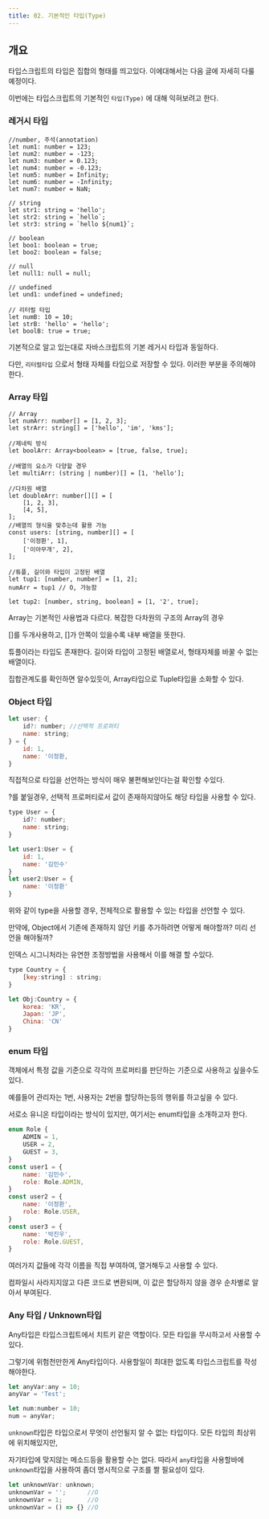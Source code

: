 ```yaml
---
title: 02. 기본적인 타입(Type)
---
```


## 개요

타입스크립트의 타입은 집합의 형태를 띄고있다. 이에대해서는 다음 글에 자세히 다룰 예정이다.

이번에는 타입스크립트의 기본적인 `타입(Type)` 에 대해 익혀보려고 한다.

### 레거시 타입

```tsx
//number, 주석(annotation)
let num1: number = 123;
let num2: number = -123;
let num3: number = 0.123;
let num4: number = -0.123;
let num5: number = Infinity;
let num6: number = -Infinity;
let num7: number = NaN;

// string
let str1: string = 'hello';
let str2: string = `hello`;
let str3: string = `hello ${num1}`;

// boolean
let boo1: boolean = true;
let boo2: boolean = false;

// null
let null1: null = null;

// undefined
let und1: undefined = undefined;

// 리터럴 타입
let numB: 10 = 10;
let strB: 'hello' = 'hello';
let boolB: true = true;
```

기본적으로 알고 있는대로 자바스크립트의 기본 레거시 타입과 동일하다.

다만, `리터럴타입` 으로서 형태 자체를 타입으로 저장할 수 있다. 이러한 부분을 주의해야한다. 

### Array 타입

```tsx
// Array
let numArr: number[] = [1, 2, 3];
let strArr: string[] = ['hello', 'im', 'kms'];

//제네릭 방식
let boolArr: Array<boolean> = [true, false, true];

//배열의 요소가 다양할 경우
let multiArr: (string | number)[] = [1, 'hello'];

//다차원 배열
let doubleArr: number[][] = [
    [1, 2, 3],
    [4, 5],
];
//배열의 형식을 맞추는데 활용 가능
const users: [string, number][] = [
    ['이정환', 1],
    ['이아무개', 2],
];

//튜플, 길이와 타입이 고정된 배열
let tup1: [number, number] = [1, 2];
numArr = tup1 // O, 가능함

let tup2: [number, string, boolean] = [1, '2', true];
```

Array는 기본적인 사용법과 다르다. 복잡한 다차원의 구조의 Array의 경우

[]를 두개사용하고, []가 안쪽이 있을수록 내부 배열을 뜻한다.

튜플이라는 타입도 존재한다. 길이와 타입이 고정된 배열로서, 형태자체를 바꿀 수 없는 배열이다.

집합관계도를 확인하면 알수있듯이, Array타입으로 Tuple타입을 소화할 수 있다.

### Object 타입

```jsx
let user: {
	id?: number; //선택적 프로퍼티
	name: string;
} = {
	id: 1,
	name: '이정환,
}
```

직접적으로 타입을 선언하는 방식이 매우 불편해보인다는걸 확인할 수있다.

?를 붙일경우, 선택적 프로퍼티로서 값이 존재하지않아도 해당 타입을 사용할 수 있다.

```jsx
type User = {
	id?: number;
	name: string;
}

let user1:User = {
	id: 1,
	name: '김민수'
}
let user2:User = {
	name: '이정환'
}
```

위와 같이 type을 사용할 경우, 전체적으로 활용할 수 있는 타입을 선언할 수 있다. 

만약에, Object에서 기존에 존재하지 않던 키를 추가하려면 어떻게 해야할까? 미리 선언을 해야될까?

인덱스 시그니처라는 유연한 조정방법을 사용해서 이를 해결 할 수있다.

```jsx
type Country = {
	[key:string] : string;
}

let Obj:Country = {
	korea: 'KR',
	Japan: 'JP',
	China: 'CN'
}
```

### enum 타입

객체에서 특정 값을 기준으로 각각의 프로퍼티를 판단하는 기준으로 사용하고 싶을수도 있다.

예를들어 관리자는 1번, 사용자는 2번을 할당하는등의 행위를 하고싶을 수 있다.

서로소 유니온 타입이라는 방식이 있지만, 여기서는 enum타입을 소개하고자 한다.

```jsx
enum Role {
	ADMIN = 1,
	USER = 2,
	GUEST = 3,
}
const user1 = {
	name: '김민수',
	role: Role.ADMIN,
}
const user2 = {
	name: '이정환',
	role: Role.USER,
}
const user3 = {
	name: '박진우',
	role: Role.GUEST,
}
```

여러가지 값들에 각각 이름을 직접 부여하여, 열거해두고 사용할 수 있다.

컴파일시 사라지지않고 다른 코드로 변환되며, 이 값은 할당하지 않을 경우 순차별로 알아서 부여된다.

### Any 타입 / Unknown타입

Any타입은 타입스크립트에서 치트키 같은 역할이다. 모든 타입을 무시하고서 사용할 수 있다.

그렇기에 위험천만한게 Any타입이다. 사용할일이 최대한 없도록 타입스크립트를 작성해야한다.

```jsx
let anyVar:any = 10;
anyVar = 'Test';

let num:number = 10;
num = anyVar;
```

`unknown`타입은 타입으로서 무엇이 선언될지 알 수 없는 타입이다. 모든 타입의 최상위에 위치해있지만,

자기타입에 맞지않는 메소드등을 활용할 수는 없다. 따라서 `any`타입을 사용할바에 `unknown`타입을 사용하여 좀더 명시적으로 구조를 짤 필요성이 있다.

```jsx
let unknownVar: unknown;
unknownVar = '';      //O
unknownVar = 1;       //O
unknownVar = () => {} //O
```